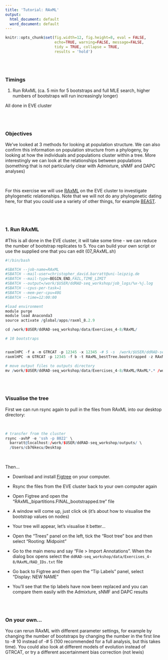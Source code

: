 ```yaml
---
title: 'Tutorial: RAxML'
output:
  html_document: default
  word_document: default
---
```


```r
knitr::opts_chunk$set(fig.width=12, fig.height=8, eval = FALSE,
                      echo=TRUE, warning=FALSE, message=FALSE,
                      tidy = TRUE, collapse = TRUE,
                      results = 'hold')
```
\
\

### Timings 
  1. Run RAxML (ca. 5 min for 5 bootstraps and full MLE search, higher numbers of bootstraps will run increasingly longer)
  
All done in EVE cluster
  
\
\

### Objectives

We've looked at 3 methods for looking at population structure. We can also confirm this information on population structure from a phylogeny, by looking at how the individuals and populations cluster within a tree. More interestingly we can look at the relationships between populations (something that is not particularly clear with Admixture, sNMF and DAPC analyses)

\ 

For this exercise we will use [RAxML](https://cme.h-its.org/exelixis/web/software/raxml/) on the EVE cluster to investigate phylogenetic relationships. Note that we will not do any phylogenetic dating here, for that you could use a variety of other things, for example [BEAST](https://beast.community/). 

\
\

### 1. Run RAxML
#This is all done in the EVE cluster, it will take some time - we can reduce the number of bootstrap replicates to 5. You can build your own script or use the supplied one that you can edit (07_RAxML.sh)

```r
#!/bin/bash                                                                                                                            

#SBATCH --job-name=RAxML
#SBATCH --mail-user=christopher_david.barratt@uni-leipzig.de
#SBATCH --mail-type=BEGIN,END,FAIL,TIME_LIMIT
#SBATCH --output=/work/$USER/ddRAD-seq_workshop/job_logs/%x-%j.log
#SBATCH --cpus-per-task=1 
#SBATCH --mem-per-cpu=40G
#SBATCH --time=12:00:00

#load environment
module purge
module load Anaconda3
source activate /global/apps/raxml_8.2.9

cd /work/$USER/ddRAD-seq_workshop/data/Exercises_4-8/RAxML/

# 10 bootstraps


raxmlHPC -f a -m GTRCAT -p 12345 -x 12345 -# 5 -s  /work/$USER/ddRAD-seq_workshop/data/Exercises_4-8/RAxML/Lflav.phy ­­asc­corr=lewis -n bootstrapped 
raxmlHPC -m GTRCAT -p 12345 -f b -t RAxML_bestTree.bootstrapped -z RAxML_bootstrap.bootstrapped -n FINAL_bootstrapped.tre

# move output files to outputs directory
mv /work/$USER/ddRAD-seq_workshop/data/Exercises_4-8/RAxML/RAxML*.* /work/$USER/ddRAD-seq_workshop/outputs/Exercise_7/
```

\
\



### Visualise the tree

First we can run rsync again to pull in the files from RAxML into our desktop directory:

\

```r
# transfer from the cluster
rsync -avhP -e 'ssh -p 8022' \
  barratt@localhost:/work/$USER/ddRAD-seq_workshop/outputs/ \
  /Users/cb76kecu/Desktop
```

\

Then...

* Download and install [Figtree](https://www.softpedia.com/dyn-postdownload.php/e272921fefc6c686b1fa2b06df64a860/62a88e68/2a33f/4/1) on your computer. 

* Rsync the files from the EVE cluster back to your own computer again

* Open Figtree and open the "RAxML_bipartitions.FINAL_bootstrapped.tre" file

* A window will come up, just click ok (it's about how to visualise the bootstrap values on nodes)

* Your tree will appear, let's visualise it better...

* Open the "Trees" panel on the left, tick the "Root tree" box and then select "Rooting: Midpoint"

* Go to the main menu and say "File > Import Annotations". When the dialog box opens select the ```ddRAD-seq_workshop/data/Exercises_4-8/RAxML/RAD_IDs.txt``` file

* Go back to Figtree and then open the "Tip Labels" panel, select "Display: NEW NAME"

* You'll see that the tip labels have now been replaced and you can compare them easily with the Admixture, sNMF and DAPC results

\
\

### On your own...

You can rerun RAxML with different parameter settings, for example by changing the number of bootstraps by changing the number in the first line to -# 10 instead of -# 5 (100 recommended for a full analysis, but this takes time). You could also look at different models of evolution instead of GTRCAT, or try a different ascertainment bias correction (not lewis)
